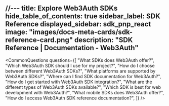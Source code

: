 //---
title: Explore Web3Auth SDKs
hide_table_of_contents: true
sidebar_label: SDK Reference
displayed_sidebar: sdk_pnp_react
image: "images/docs-meta-cards/sdk-reference-card.png"
description: "SDK Reference | Documentation - Web3Auth"
---



<SDKReferenceCards />

<CommonQuestions 
  questions={[
    "What SDKs does Web3Auth offer?",
    "Which Web3Auth SDK should I use for my project?",
    "How do I choose between different Web3Auth SDKs?",
    "What platforms are supported by Web3Auth SDKs?",
    "Where can I find SDK documentation for Web3Auth?",
    "How do I get started with Web3Auth SDK integration?",
    "What are the different types of Web3Auth SDKs available?",
    "Which SDK is best for web development with Web3Auth?",
    "What mobile SDKs does Web3Auth offer?",
    "How do I access Web3Auth SDK reference documentation?",
  ]}
/>
